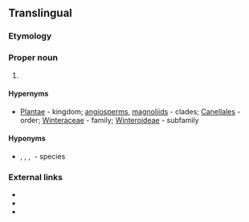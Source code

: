 ==Translingual==
{{rfi}}

===Etymology===
{{rfe|lang=mul}}

===Proper noun===
{{taxoninfl|i=1|g=f}}

# {{taxon|genus|family|Winteraceae|[[woody]] [[evergreen]] [[flowering]] trees and [[shrub]]s}}

====Hypernyms====
* {{sense|genus}} [[Plantae]]&nbsp;- kingdom; [[angiosperms]], [[magnoliids]]&nbsp;- clades; [[Canellales]]&nbsp;- order; [[Winteraceae]]&nbsp;- family; [[Winteroideae]]&nbsp;- subfamily

====Hyponyms====
* {{sense|genus}} {{taxlink|Pseudowintera axillaris|species}}, {{taxlink|Pseudowintera colorata|species}}, {{taxlink|Pseudowintera insperata|species}}, {{taxlink|Pseudowintera traversii|species}}&nbsp;- species

===External links===
* {{pedia}}
* {{specieslite}}
* {{commonslite|Category:Pseuodwintera}}